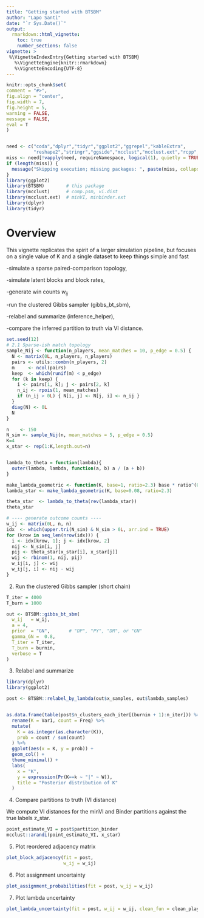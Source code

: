 ```yaml
---
title: "Getting started with BTSBM"
author: "Lapo Santi"
date: "`r Sys.Date()`"
output:
  rmarkdown::html_vignette:
    toc: true
    number_sections: false
vignette: >
 %\VignetteIndexEntry{Getting started with BTSBM}
   %\VignetteEngine{knitr::rmarkdown}
   %\VignetteEncoding{UTF-8}
---
```

   
```r
knitr::opts_chunk$set(
comment = "#>",
fig.align = "center",
fig.width = 7,
fig.height = 5,
warning = FALSE,
message = FALSE,
eval = T
)



```


```r
need <- c("coda","dplyr","tidyr","ggplot2","ggrepel","kableExtra",
          "reshape2","stringr","ggside","mcclust","mcclust.ext","rcpp","BTSBM")
miss <- need[!vapply(need, requireNamespace, logical(1), quietly = TRUE)]
if (length(miss)) {
  message("Skipping execution; missing packages: ", paste(miss, collapse = ", "))
}
library(ggplot2)
library(BTSBM)        # this package
library(mcclust)      # comp.psm, vi.dist
library(mcclust.ext)  # minVI, minbinder.ext
library(dplyr)
library(tidyr)
```

# Overview

This vignette replicates the spirit of a larger simulation pipeline, but focuses on a single value of K and a single dataset to keep things simple and fast

-simulate a sparse paired-comparison topology,

-simulate latent blocks and block rates,

-generate win counts $w_{ij}$

-run the clustered Gibbs sampler (gibbs_bt_sbm),

-relabel and summarize (inference_helper),

-compare the inferred partition to truth via VI distance.





```r
set.seed(12)
# 2.1 Sparse-ish match topology
sample_Nij <- function(n_players, mean_matches = 10, p_edge = 0.5) {
  N <- matrix(0L, n_players, n_players)
  pairs <- utils::combn(n_players, 2)
  m     <- ncol(pairs)
  keep  <- which(runif(m) < p_edge)
  for (k in keep) {
    i <- pairs[1, k]; j <- pairs[2, k]
    n_ij <- rpois(1, mean_matches)
    if (n_ij > 0L) { N[i, j] <- N[j, i] <- n_ij }
  }
  diag(N) <- 0L
  N
}

n    <- 150
N_sim <- sample_Nij(n, mean_matches = 5, p_edge = 0.5)
K=4
x_star <- rep(1:K,length.out=n)    


lambda_to_theta = function(lambda){
  outer(lambda, lambda, function(a, b) a / (a + b))
}

make_lambda_geometric <- function(K, base=1, ratio=2.3) base * ratio^(0:(K-1))
lambda_star <- make_lambda_geometric(K, base=0.08, ratio=2.3)

theta_star  <- lambda_to_theta(rev(lambda_star))
theta_star
```


```r
# ---- generate outcome counts ----
w_ij <- matrix(0L, n, n)
idx  <- which(upper.tri(N_sim) & N_sim > 0L, arr.ind = TRUE)
for (krow in seq_len(nrow(idx))) {
  i <- idx[krow, 1]; j <- idx[krow, 2]
  nij <- N_sim[i, j]
  pij <- theta_star[x_star[i], x_star[j]]
  wij <- rbinom(1, nij, pij)
  w_ij[i, j] <- wij
  w_ij[j, i] <- nij - wij
}

```

2) Run the clustered Gibbs sampler (short chain)

```r

T_iter = 4000
T_burn = 1000

out <- BTSBM::gibbs_bt_sbm(
  w_ij   = w_ij,
  a = 4,
  prior  = "GN",       # "DP", "PY", "DM", or "GN"
  gamma_GN =  0.8,
  T_iter = T_iter, 
  T_burn = burnin,
  verbose = T
)
```


3) Relabel and summarize

```r
library(dplyr)
library(ggplot2)

post <- BTSBM::relabel_by_lambda(out$x_samples, out$lambda_samples)


as.data.frame(table(post$n_clusters_each_iter[(burnin + 1):n_iter])) %>%
  rename(K = Var1, count = Freq) %>%
  mutate(
    K = as.integer(as.character(K)),
    prob = count / sum(count)
  ) %>%
  ggplot(aes(x = K, y = prob)) +
  geom_col() +
  theme_minimal() +
  labs(
    x = "K",
    y = expression(Pr(K==k ~ "|" ~ W)),
    title = "Posterior distribution of K"
  )
```

4) Compare partitions to truth (VI distance)

We compute VI distances for the minVI and Binder partitions against the true labels z_star.

```r
point_estimate_VI = post$partition_binder
mcclust::arandi(point_estimate_VI, x_star)
```

5) Plot reordered adjacency matrix

```r
plot_block_adjacency(fit = post,
                     w_ij = w_ij)
```


6) Plot assignment uncertainty        

```r
plot_assignment_probabilities(fit = post, w_ij = w_ij)
```



7) Plot lambda uncertainty        

```r
plot_lambda_uncertainty(fit = post, w_ij = w_ij, clean_fun = clean_players_names)
```

